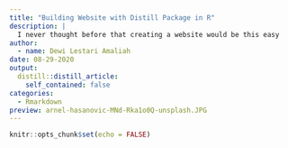```yaml
---
title: "Building Website with Distill Package in R"
description: |
  I never thought before that creating a website would be this easy
author:
  - name: Dewi Lestari Amaliah
date: 08-29-2020
output:
  distill::distill_article:
    self_contained: false
categories:
  - Rmarkdown
preview: arnel-hasanovic-MNd-Rka1o0Q-unsplash.JPG
---
```


```r
knitr::opts_chunk$set(echo = FALSE)
```



